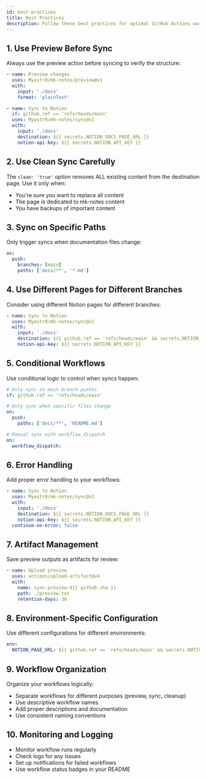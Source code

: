 ```yaml
---
id: best-practices
title: Best Practices
description: Follow these best practices for optimal GitHub Actions workflows with Mk Notes
---
```


## 1. Use Preview Before Sync

Always use the preview action before syncing to verify the structure:

```yaml
- name: Preview changes
  uses: Myastr0/mk-notes/preview@v1
  with:
    input: './docs'
    format: 'plainText'

- name: Sync to Notion
  if: github.ref == 'refs/heads/main'
  uses: Myastr0/mk-notes/sync@v1
  with:
    input: './docs'
    destination: ${{ secrets.NOTION_DOCS_PAGE_URL }}
    notion-api-key: ${{ secrets.NOTION_API_KEY }}
```

## 2. Use Clean Sync Carefully

The `clean: 'true'` option removes ALL existing content from the destination page. Use it only when:

- You're sure you want to replace all content
- The page is dedicated to mk-notes content
- You have backups of important content

## 3. Sync on Specific Paths

Only trigger syncs when documentation files change:

```yaml
on:
  push:
    branches: [main]
    paths: ['docs/**', '*.md']
```

## 4. Use Different Pages for Different Branches

Consider using different Notion pages for different branches:

```yaml
- name: Sync to Notion
  uses: Myastr0/mk-notes/sync@v1
  with:
    input: './docs'
    destination: ${{ github.ref == 'refs/heads/main' && secrets.NOTION_MAIN_DOCS_PAGE_URL || secrets.NOTION_DEV_DOCS_PAGE_URL }}
    notion-api-key: ${{ secrets.NOTION_API_KEY }}
```

## 5. Conditional Workflows

Use conditional logic to control when syncs happen:

```yaml
# Only sync on main branch pushes
if: github.ref == 'refs/heads/main'

# Only sync when specific files change
on:
  push:
    paths: ['docs/**', 'README.md']

# Manual sync with workflow_dispatch
on:
  workflow_dispatch:
```

## 6. Error Handling

Add proper error handling to your workflows:

```yaml
- name: Sync to Notion
  uses: Myastr0/mk-notes/sync@v1
  with:
    input: './docs'
    destination: ${{ secrets.NOTION_DOCS_PAGE_URL }}
    notion-api-key: ${{ secrets.NOTION_API_KEY }}
  continue-on-error: false
```

## 7. Artifact Management

Save preview outputs as artifacts for review:

```yaml
- name: Upload preview
  uses: actions/upload-artifact@v4
  with:
    name: sync-preview-${{ github.sha }}
    path: ./preview.txt
    retention-days: 30
```

## 8. Environment-Specific Configuration

Use different configurations for different environments:

```yaml
env:
  NOTION_PAGE_URL: ${{ github.ref == 'refs/heads/main' && secrets.NOTION_PROD_PAGE_URL || secrets.NOTION_DEV_PAGE_URL }}
```

## 9. Workflow Organization

Organize your workflows logically:

- Separate workflows for different purposes (preview, sync, cleanup)
- Use descriptive workflow names
- Add proper descriptions and documentation
- Use consistent naming conventions

## 10. Monitoring and Logging

- Monitor workflow runs regularly
- Check logs for any issues
- Set up notifications for failed workflows
- Use workflow status badges in your README
